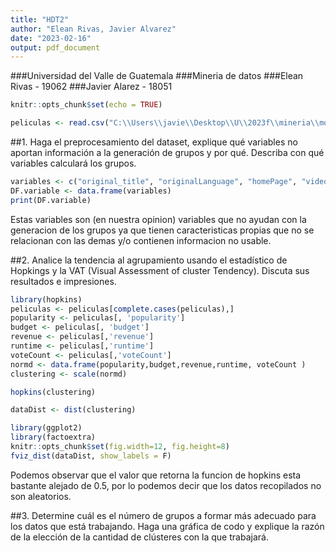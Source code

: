 ```yaml
---
title: "HDT2"
author: "Elean Rivas, Javier Alvarez"
date: "2023-02-16"
output: pdf_document
---
```


###Universidad del Valle de Guatemala
###Mineria de datos
###Elean Rivas - 19062
###Javier Alarez - 18051

```r
knitr::opts_chunk$set(echo = TRUE)
```

```r
peliculas <- read.csv("C:\\Users\\javie\\Desktop\\U\\2023f\\mineria\\movies.csv")
```
##1. Haga el preprocesamiento del dataset, explique qué variables no aportan información a la generación de grupos y por qué. Describa con qué variables calculará los grupos. 
```r
variables <- c("original_title", "originalLanguage", "homePage", "video", "actorsCharacter")
DF.variable <- data.frame(variables)
print(DF.variable)

```
Estas variables son (en nuestra opinion) variables que no ayudan con la generacion de los grupos ya que tienen caracteristicas propias que no se relacionan con las demas y/o contienen informacion no usable.

##2. Analice la tendencia al agrupamiento usando el estadístico de Hopkings y la VAT (Visual Assessment of cluster Tendency). Discuta sus resultados e impresiones. 

```r
library(hopkins)
peliculas <- peliculas[complete.cases(peliculas),]
popularity <- peliculas[, 'popularity']
budget <- peliculas[, 'budget']
revenue <- peliculas[,'revenue']
runtime <- peliculas[,'runtime']
voteCount <- peliculas[,'voteCount']
normd <- data.frame(popularity,budget,revenue,runtime, voteCount )
clustering <- scale(normd)

hopkins(clustering)

dataDist <- dist(clustering)
```

```r
library(ggplot2)
library(factoextra) 
knitr::opts_chunk$set(fig.width=12, fig.height=8) 
fviz_dist(dataDist, show_labels = F)

```

Podemos observar que el valor que retorna la funcion de hopkins esta bastante alejado de 0.5, por lo podemos decir que los datos recopilados no son aleatorios. 


##3. Determine cuál es el número de grupos a formar más adecuado para los datos que está trabajando. 
  Haga una gráfica de codo y explique la razón de la elección de la cantidad de clústeres con la que trabajará. 
